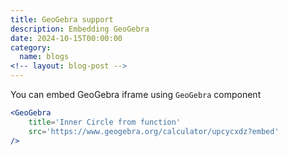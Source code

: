 ```yaml
---
title: GeoGebra support
description: Embedding GeoGebra
date: 2024-10-15T00:00:00
category:
  name: blogs
<!-- layout: blog-post -->
---
```


You can embed GeoGebra iframe using `GeoGebra` component

```jsx
<GeoGebra
	title='Inner Circle from function'
	src='https://www.geogebra.org/calculator/upcycxdz?embed'
/>
```

<GeoGebra
	title='Inner Circle from function'
	src='https://www.geogebra.org/calculator/upcycxdz?embed'
/>
